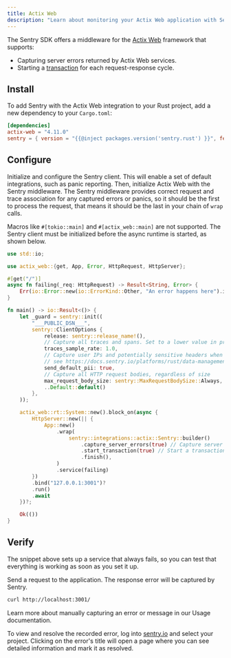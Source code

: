 ```yaml
---
title: Actix Web
description: "Learn about monitoring your Actix Web application with Sentry."
---
```


The Sentry SDK offers a middleware for the [Actix Web](https://actix.rs/) framework that supports:

- Capturing server errors returned by Actix Web services.
- Starting a [transaction](https://docs.sentry.io/concepts/key-terms/tracing/) for each request-response cycle.

## Install

To add Sentry with the Actix Web integration to your Rust project, add a new dependency to your `Cargo.toml`:

```toml {filename:Cargo.toml}
[dependencies]
actix-web = "4.11.0"
sentry = { version = "{{@inject packages.version('sentry.rust') }}", features = ["actix"] }
```

## Configure

Initialize and configure the Sentry client. This will enable a set of default integrations, such as panic reporting.
Then, initialize Actix Web with the Sentry middleware.
The Sentry middleware provides correct request and trace association for any captured errors or panics, so it should be the first to process the request, that means it should be the last in your chain of `wrap` calls.

<Alert level="warning">

Macros like `#[tokio::main]` and `#[actix_web::main]` are not supported. The Sentry client must be initialized before the async runtime is started, as shown below.

</Alert>

```rust {filename:main.rs}
use std::io;

use actix_web::{get, App, Error, HttpRequest, HttpServer};

#[get("/")]
async fn failing(_req: HttpRequest) -> Result<String, Error> {
    Err(io::Error::new(io::ErrorKind::Other, "An error happens here").into())
}

fn main() -> io::Result<()> {
    let _guard = sentry::init((
        "___PUBLIC_DSN___",
        sentry::ClientOptions {
            release: sentry::release_name!(),
            // Capture all traces and spans. Set to a lower value in production
            traces_sample_rate: 1.0,
            // Capture user IPs and potentially sensitive headers when using HTTP server integrations
            // see https://docs.sentry.io/platforms/rust/data-management/data-collected for more info
            send_default_pii: true,
            // Capture all HTTP request bodies, regardless of size
            max_request_body_size: sentry::MaxRequestBodySize::Always,
            ..Default::default()
        },
    ));

    actix_web::rt::System::new().block_on(async {
        HttpServer::new(|| {
            App::new()
                .wrap(
                    sentry::integrations::actix::Sentry::builder()
                        .capture_server_errors(true) // Capture server errors
                        .start_transaction(true) // Start a transaction (Sentry root span) for each request
                        .finish(),
                )
                .service(failing)
        })
        .bind("127.0.0.1:3001")?
        .run()
        .await
    })?;

    Ok(())
}
```

## Verify

The snippet above sets up a service that always fails, so you can test that everything is working as soon as you set it up.

Send a request to the application. The response error will be captured by Sentry.

```bash
curl http://localhost:3001/
```

<Alert>

Learn more about manually capturing an error or message in our <PlatformLink to="/usage/">Usage documentation</PlatformLink>.

</Alert>

To view and resolve the recorded error, log into [sentry.io](https://sentry.io) and select your project. Clicking on the error's title will open a page where you can see detailed information and mark it as resolved.
